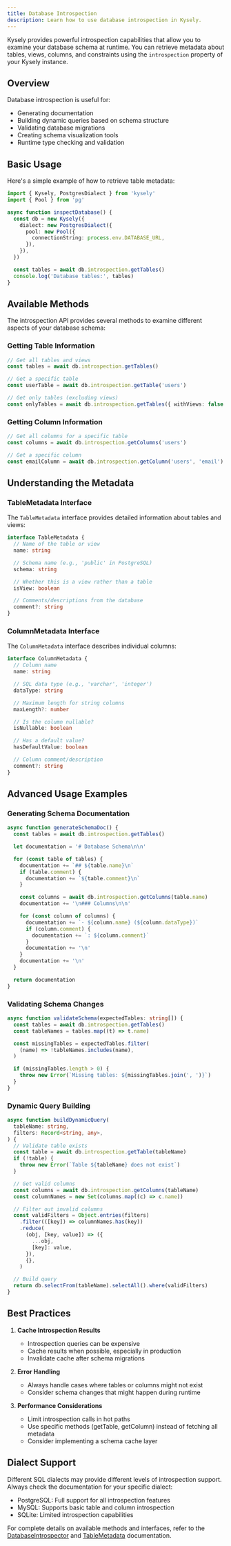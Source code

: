 ```yaml
---
title: Database Introspection
description: Learn how to use database introspection in Kysely.
---
```


Kysely provides powerful introspection capabilities that allow you to examine your database schema at runtime. You can retrieve metadata about tables, views, columns, and constraints using the `introspection` property of your Kysely instance.

## Overview

Database introspection is useful for:

- Generating documentation
- Building dynamic queries based on schema structure
- Validating database migrations
- Creating schema visualization tools
- Runtime type checking and validation

## Basic Usage

Here's a simple example of how to retrieve table metadata:

```ts
import { Kysely, PostgresDialect } from 'kysely'
import { Pool } from 'pg'

async function inspectDatabase() {
  const db = new Kysely({
    dialect: new PostgresDialect({
      pool: new Pool({
        connectionString: process.env.DATABASE_URL,
      }),
    }),
  })

  const tables = await db.introspection.getTables()
  console.log('Database tables:', tables)
}
```

## Available Methods

The introspection API provides several methods to examine different aspects of your database schema:

### Getting Table Information

```ts
// Get all tables and views
const tables = await db.introspection.getTables()

// Get a specific table
const userTable = await db.introspection.getTable('users')

// Get only tables (excluding views)
const onlyTables = await db.introspection.getTables({ withViews: false })
```

### Getting Column Information

```ts
// Get all columns for a specific table
const columns = await db.introspection.getColumns('users')

// Get a specific column
const emailColumn = await db.introspection.getColumn('users', 'email')
```

## Understanding the Metadata

### TableMetadata Interface

The `TableMetadata` interface provides detailed information about tables and views:

```ts
interface TableMetadata {
  // Name of the table or view
  name: string

  // Schema name (e.g., 'public' in PostgreSQL)
  schema: string

  // Whether this is a view rather than a table
  isView: boolean

  // Comments/descriptions from the database
  comment?: string
}
```

### ColumnMetadata Interface

The `ColumnMetadata` interface describes individual columns:

```ts
interface ColumnMetadata {
  // Column name
  name: string

  // SQL data type (e.g., 'varchar', 'integer')
  dataType: string

  // Maximum length for string columns
  maxLength?: number

  // Is the column nullable?
  isNullable: boolean

  // Has a default value?
  hasDefaultValue: boolean

  // Column comment/description
  comment?: string
}
```

## Advanced Usage Examples

### Generating Schema Documentation

```ts
async function generateSchemaDoc() {
  const tables = await db.introspection.getTables()

  let documentation = '# Database Schema\n\n'

  for (const table of tables) {
    documentation += `## ${table.name}\n`
    if (table.comment) {
      documentation += `${table.comment}\n`
    }

    const columns = await db.introspection.getColumns(table.name)
    documentation += '\n### Columns\n\n'

    for (const column of columns) {
      documentation += `- ${column.name} (${column.dataType})`
      if (column.comment) {
        documentation += `: ${column.comment}`
      }
      documentation += '\n'
    }
    documentation += '\n'
  }

  return documentation
}
```

### Validating Schema Changes

```ts
async function validateSchema(expectedTables: string[]) {
  const tables = await db.introspection.getTables()
  const tableNames = tables.map((t) => t.name)

  const missingTables = expectedTables.filter(
    (name) => !tableNames.includes(name),
  )

  if (missingTables.length > 0) {
    throw new Error(`Missing tables: ${missingTables.join(', ')}`)
  }
}
```

### Dynamic Query Building

```ts
async function buildDynamicQuery(
  tableName: string,
  filters: Record<string, any>,
) {
  // Validate table exists
  const table = await db.introspection.getTable(tableName)
  if (!table) {
    throw new Error(`Table ${tableName} does not exist`)
  }

  // Get valid columns
  const columns = await db.introspection.getColumns(tableName)
  const columnNames = new Set(columns.map((c) => c.name))

  // Filter out invalid columns
  const validFilters = Object.entries(filters)
    .filter(([key]) => columnNames.has(key))
    .reduce(
      (obj, [key, value]) => ({
        ...obj,
        [key]: value,
      }),
      {},
    )

  // Build query
  return db.selectFrom(tableName).selectAll().where(validFilters)
}
```

## Best Practices

1. **Cache Introspection Results**

   - Introspection queries can be expensive
   - Cache results when possible, especially in production
   - Invalidate cache after schema migrations

2. **Error Handling**

   - Always handle cases where tables or columns might not exist
   - Consider schema changes that might happen during runtime

3. **Performance Considerations**
   - Limit introspection calls in hot paths
   - Use specific methods (getTable, getColumn) instead of fetching all metadata
   - Consider implementing a schema cache layer

## Dialect Support

Different SQL dialects may provide different levels of introspection support. Always check the documentation for your specific dialect:

- PostgreSQL: Full support for all introspection features
- MySQL: Supports basic table and column introspection
- SQLite: Limited introspection capabilities

For complete details on available methods and interfaces, refer to the [DatabaseIntrospector](https://kysely-org.github.io/kysely-apidoc/interfaces/DatabaseIntrospector.html) and [TableMetadata](https://kysely-org.github.io/kysely-apidoc/interfaces/TableMetadata.html) documentation.
